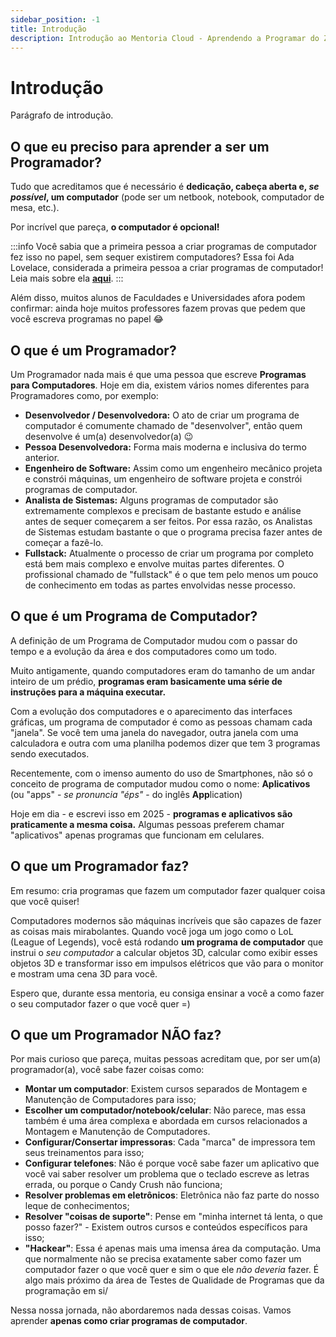 ```yaml
---
sidebar_position: -1
title: Introdução
description: Introdução ao Mentoria Cloud - Aprendendo a Programar do Zero
---
```


# Introdução

Parágrafo de introdução.

<!-- :::warning
Este conteúdo é voltado para pessoas leigas, mas que têm interesse em aprender seja por curiosidade ou para se profissionalizarem. Por esta razão, boa parte dos conceitos e definições não serão fiéis "ao dicionário". Por exemplo: um aplicativo não é o mesmo que um programa que não é o mesmo que um sistema. Mas para quem não acompanhou a evolução da área ou está a anos estudando, todos são a mesma coisa.
::: -->

## O que eu preciso para aprender a ser um Programador?

Tudo que acreditamos que é necessário é **dedicação, cabeça aberta e, *se possível*, um computador** (pode ser um netbook, notebook, computador de mesa, etc.).

Por incrível que pareça, **o computador é opcional!**

:::info
Você sabia que a primeira pessoa a criar programas de computador fez isso no papel, sem sequer existirem computadores? Essa foi Ada Lovelace, considerada a primeira pessoa a criar programas de computador! Leia mais sobre ela [**aqui**](https://pt.wikipedia.org/wiki/Ada_Lovelace).
:::

Além disso, muitos alunos de Faculdades e Universidades afora podem confirmar: ainda hoje muitos professores fazem provas que pedem que você escreva programas no papel 😂

## O que é um Programador?

Um Programador nada mais é que uma pessoa que escreve **Programas para Computadores**. Hoje em dia, existem vários nomes diferentes para Programadores como, por exemplo:

- **Desenvolvedor / Desenvolvedora:** O ato de criar um programa de computador é comumente chamado de "desenvolver", então quem desenvolve é um(a) desenvolvedor(a) 😉
- **Pessoa Desenvolvedora:** Forma mais moderna e inclusiva do termo anterior.
- **Engenheiro de Software:** Assim como um engenheiro mecânico projeta e constrói máquinas, um engenheiro de software projeta e constrói programas de computador.
- **Analista de Sistemas:** Alguns programas de computador são extremamente complexos e precisam de bastante estudo e análise antes de sequer começarem a ser feitos. Por essa razão, os Analistas de Sistemas estudam bastante o que o programa precisa fazer antes de começar a fazê-lo.
- **Fullstack:** Atualmente o processo de criar um programa por completo está bem mais complexo e envolve muitas partes diferentes. O profissional chamado de "fullstack" é o que tem pelo menos um pouco de conhecimento em todas as partes envolvidas nesse processo.

## O que é um Programa de Computador?

A definição de um Programa de Computador mudou com o passar do tempo e a evolução da área e dos computadores como um todo.

Muito antigamente, quando computadores eram do tamanho de um andar inteiro de um prédio, **programas eram basicamente uma série de instruções para a máquina executar.**

Com a evolução dos computadores e o aparecimento das interfaces gráficas, um programa de computador é como as pessoas chamam cada "janela". Se você tem uma janela do navegador, outra janela com uma calculadora e outra com uma planilha podemos dizer que tem 3 programas sendo executados.

Recentemente, com o imenso aumento do uso de Smartphones, não só o conceito de programa de computador mudou como o nome: **Aplicativos** (ou "apps" - *se pronuncia "éps"* - do inglês **App**lication)

Hoje em dia - e escrevi isso em 2025 - **programas e aplicativos são praticamente a mesma coisa.** Algumas pessoas preferem chamar "aplicativos" apenas programas que funcionam em celulares.

## O que um Programador faz?

Em resumo: cria programas que fazem um computador fazer qualquer coisa que você quiser!

Computadores modernos são máquinas incríveis que são capazes de fazer as coisas mais mirabolantes. Quando você joga um jogo como o LoL (League of Legends), você está rodando **um programa de computador** que instrui o *seu computador* a calcular objetos 3D, calcular como exibir esses objetos 3D e transformar isso em impulsos elétricos que vão para o monitor e mostram uma cena 3D para você.

Espero que, durante essa mentoria, eu consiga ensinar a você a como fazer o seu computador fazer o que você quer =)

## O que um Programador NÃO faz?

Por mais curioso que pareça, muitas pessoas acreditam que, por ser um(a) programador(a), você sabe fazer coisas como:

- **Montar um computador**: Existem cursos separados de Montagem e Manutenção de Computadores para isso;
- **Escolher um computador/notebook/celular**: Não parece, mas essa também é uma área complexa e abordada em cursos relacionados a Montagem e Manutenção de Computadores.
- **Configurar/Consertar impressoras**: Cada "marca" de impressora tem seus treinamentos para isso;
- **Configurar telefones**: Não é porque você sabe fazer um aplicativo que você vai saber resolver um problema que o teclado escreve as letras errada, ou porque o Candy Crush não funciona;
- **Resolver problemas em eletrônicos**: Eletrônica não faz parte do nosso leque de conhecimentos;
- **Resolver "coisas de suporte"**: Pense em "minha internet tá lenta, o que posso fazer?" - Existem outros cursos e conteúdos específicos para isso;
- **"Hackear"**: Essa é apenas mais uma imensa área da computação. Uma que normalmente não se precisa exatamente saber como fazer um computador fazer o que você quer e sim o que ele *não deveria* fazer. É algo mais próximo da área de Testes de Qualidade de Programas que da programação em si/

Nessa nossa jornada, não abordaremos nada dessas coisas. Vamos aprender **apenas como criar programas de computador**.

